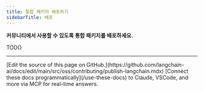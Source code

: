 ```yaml
---
title: 통합 패키지 배포하기
sidebarTitle: 배포
---
```


**커뮤니티에서 사용할 수 있도록 통합 패키지를 배포하세요.**



TODO

---

<Callout icon="pen-to-square" iconType="regular">
    [Edit the source of this page on GitHub.](https://github.com/langchain-ai/docs/edit/main/src/oss/contributing/publish-langchain.mdx)
</Callout>
<Tip icon="terminal" iconType="regular">
    [Connect these docs programmatically](/use-these-docs) to Claude, VSCode, and more via MCP for    real-time answers.
</Tip>
